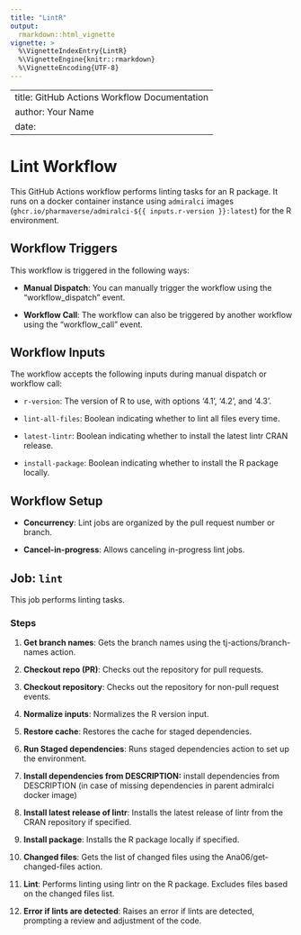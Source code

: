 ```yaml
---
title: "LintR"
output: 
  rmarkdown::html_vignette
vignette: >
  %\VignetteIndexEntry{LintR}
  %\VignetteEngine{knitr::rmarkdown}
  %\VignetteEncoding{UTF-8}
---
```


---
title: GitHub Actions Workflow Documentation
author: Your Name
date: \today
---

# Lint Workflow

This GitHub Actions workflow performs linting tasks for an R package. It runs on a docker container instance using `admiralci` images (`ghcr.io/pharmaverse/admiralci-${{ inputs.r-version }}:latest`) for the R environment.

## Workflow Triggers

This workflow is triggered in the following ways:

- **Manual Dispatch**: You can manually trigger the workflow using the "workflow_dispatch" event.

- **Workflow Call**: The workflow can also be triggered by another workflow using the "workflow_call" event.

## Workflow Inputs

The workflow accepts the following inputs during manual dispatch or workflow call:

- `r-version`: The version of R to use, with options '4.1', '4.2', and '4.3'.

- `lint-all-files`: Boolean indicating whether to lint all files every time.

- `latest-lintr`: Boolean indicating whether to install the latest lintr CRAN release.

- `install-package`: Boolean indicating whether to install the R package locally.

## Workflow Setup

- **Concurrency**: Lint jobs are organized by the pull request number or branch.

- **Cancel-in-progress**: Allows canceling in-progress lint jobs.

## Job: `lint`

This job performs linting tasks.

### Steps

1. **Get branch names**: Gets the branch names using the tj-actions/branch-names action.

2. **Checkout repo (PR)**: Checks out the repository for pull requests.

3. **Checkout repository**: Checks out the repository for non-pull request events.

4. **Normalize inputs**: Normalizes the R version input.

5. **Restore cache**: Restores the cache for staged dependencies.

6. **Run Staged dependencies**: Runs staged dependencies action to set up the environment.

7. **Install dependencies from DESCRIPTION:** install dependencies from DESCRIPTION (in case of missing dependencies in parent admiralci docker image)

8. **Install latest release of lintr**: Installs the latest release of lintr from the CRAN repository if specified.

9. **Install package**: Installs the R package locally if specified.

10. **Changed files**: Gets the list of changed files using the Ana06/get-changed-files action.

11. **Lint**: Performs linting using lintr on the R package. Excludes files based on the changed files list.

12. **Error if lints are detected**: Raises an error if lints are detected, prompting a review and adjustment of the code.